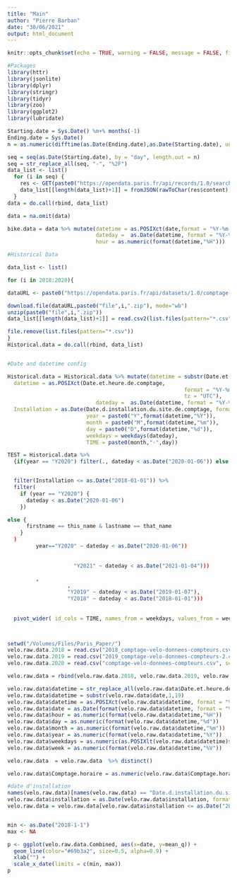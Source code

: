 ```yaml
---
title: "Main"
author: "Pierre Barban"
date: "30/06/2021"
output: html_document
---
```


```r
knitr::opts_chunk$set(echo = TRUE, warning = FALSE, message = FALSE, fig.align='center')
```


```r
#Packages
library(httr)
library(jsonlite)
library(dplyr)
library(stringr)
library(tidyr)
library(zoo)
library(ggplot2)
library(lubridate)

```


```r

Starting.date = Sys.Date() %m+% months(-1)
Ending.date = Sys.Date()
n = as.numeric(difftime(as.Date(Ending.date),as.Date(Starting.date), units = c("days")))

seq = seq(as.Date(Starting.date), by = "day", length.out = n)
seq = str_replace_all(seq, "-", "%2F")
data_list <- list()
  for (i in seq) {
    res <- GET(paste0("https://opendata.paris.fr/api/records/1.0/search/?dataset=comptage-velo-donnees-compteurs&q=&rows=-1&facet=id_compteur&facet=nom_compteur&facet=id&facet=name&facet=date&facet=installation_date&refine.date=",i))
    data_list[[length(data_list)+1]] = fromJSON(rawToChar(res$content))[["records"]][["fields"]]
  }
data = do.call(rbind, data_list)

data = na.omit(data) 

bike.data = data %>% mutate(datetime = as.POSIXct(date,format = "%Y-%m-%dT%H:%M:%S+00:00"),
                            dateday =  as.Date(datetime, format = "%Y-%m-%d"),
                            hour = as.numeric(format(datetime,"%H")))
```

```r
#Historical Data

data_list <- list()

for (i in 2018:2020){

dataURL <- paste0("https://opendata.paris.fr/api/datasets/1.0/comptage-velo-historique-donnees-compteurs/attachments/",i,"_comptage_velo_donnees_compteurs_csv_zip")

download.file(dataURL,paste0("file",i,".zip"), mode="wb")
unzip(paste0("file",i,".zip"))
data_list[[length(data_list)+1]] = read.csv2(list.files(pattern="*.csv"))

file.remove(list.files(pattern="*.csv"))
}
Historical.data = do.call(rbind, data_list)



```



```r
#Date and datetime config

Historical.data = Historical.data %>% mutate(datetime = substr(Date.et.heure.de.comptage, nchar(Date.et.heure.de.comptage)-5,nchar(Date.et.heure.de.comptage)),
  datetime = as.POSIXct(Date.et.heure.de.comptage,
                                                        format = "%Y-%m-%dT%H:%M:%S",
                                                        tz = "UTC"),
                            dateday =  as.Date(datetime, format = "%Y-%m-%d"),
  Installation = as.Date(Date.d.installation.du.site.de.comptage, format = "%Y-%m-%d"),
                         year = paste0("Y",format(datetime,"%Y")),
                         month = paste0("M",format(datetime,"%m")),
                         day = paste0("D",format(datetime,"%d")),
                         weekdays = weekdays(dateday),
                         TIME = paste0(month,"-",day))
```

```r
TEST = Historical.data %>% 
  {if(year == "Y2020") filter(., dateday < as.Date("2020-01-06")) else .} 


  filter(Installation <= as.Date("2018-01-01")) %>% 
  filter(
    if (year == "Y2020") {
      dateday < as.Date("2020-01-06")
    })

else {
      firstname == this_name & lastname == that_name
    }
  )
         year=="Y2020" ~ dateday < as.Date("2020-01-06"))
                     
                     
                     "Y2021" ~ dateday < as.Date("2021-01-04")))
         
         ,
                   ,
                   "Y2019" ~ dateday < as.Date("2019-01-07"),
                   "Y2018" ~ dateday < as.Date("2018-01-01")))
         
         
  pivot_wider( id_cols = TIME, names_from = weekdays, values_from = weekdays)




```







```r








setwd("/Volumes/Files/Paris_Paper/")
velo.raw.data.2018 = read.csv("2018_comptage-velo-donnees-compteurs.csv", sep = ";")
velo.raw.data.2019 = read.csv("2019_comptage-velo-donnees-compteurs-2.csv", sep = ";")
velo.raw.data.2020 = read.csv("comptage-velo-donnees-compteurs.csv", sep = ";")

velo.raw.data = rbind(velo.raw.data.2018, velo.raw.data.2019, velo.raw.data.2020)

velo.raw.data$datetime = str_replace_all(velo.raw.data$Date.et.heure.de.comptage,"T", " ")
velo.raw.data$datetime = substr(velo.raw.data$date,1,19)
velo.raw.data$datetime = as.POSIXct(velo.raw.data$datetime, format = "%Y-%m-%d %H:%M:%S")
velo.raw.data$date = as.Date(format(velo.raw.data$datetime, format = "%Y-%m-%d"))
velo.raw.data$hour = as.numeric(format(velo.raw.data$datetime,"%H"))
velo.raw.data$day = as.numeric(format(velo.raw.data$datetime,"%d"))
velo.raw.data$month = as.numeric(format(velo.raw.data$datetime,"%m"))
velo.raw.data$year = as.numeric(format(velo.raw.data$datetime,"%Y"))
velo.raw.data$weekdays = as.numeric(as.POSIXlt(velo.raw.data$datetime)$wday )
velo.raw.data$week = as.numeric(format(velo.raw.data$datetime,"%V"))

velo.raw.data  = velo.raw.data  %>% distinct()

velo.raw.data$Comptage.horaire = as.numeric(velo.raw.data$Comptage.horaire)

#date d'installation 
names(velo.raw.data)[names(velo.raw.data) == "Date.d.installation.du.site.de.comptage"] <- "installation"
velo.raw.data$installation = as.Date(velo.raw.data$installation, format = "%Y-%m-%d")
velo.raw.data = velo.raw.data[velo.raw.data$installation <= as.Date("2019-01-01", format = "%Y-%m-%d"),]


min <- as.Date("2018-1-1")
max <- NA

p <- ggplot(velo.raw.data.Combined, aes(x=date, y=mean_q)) +
  geom_line(color="#69b3a2", size=0.5, alpha=0.9) + 
  xlab("") + 
  scale_x_date(limits = c(min, max))
p

```
